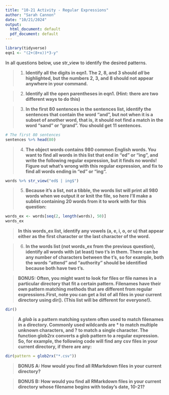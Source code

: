 ---
title: "10-21 Activity - Regular Expressions"
author: "Sarah Cannon"
date: "10/21/2024"
output:
  html_document: default
  pdf_document: default
---

```{r}
library(tidyverse)
eqn1 <- "(2+(8+x))*3-y"
```

In all questions below, use str_view to identify the desired patterns. 


> 1. **Identify all the digits in eqn1. The 2, 8, and 3 should _all_ be highlighted, but the numbers 2, 3, and 8 should not appear anywhere in your command. **




> 2. **Identify all the open parentheses in eqn1. (Hint: there are two different ways to do this)**




> 3. **In the first 80 sentences in the sentences list, identify the sentences that contain the word "and", but not when it is a subset of another word, that is, it should not find a match in the word "sand" or "grand". You should get 11 sentences.** 

```{r}
# The first 80 sentences 
sentences %>% head(80)
```




> 4. **The object words contains 980 common English words. You want to find all words in this list that end in "ed" or "ing", and write the following regular expression, but it finds no words! Figure out what's wrong with this regular expression, and fix to find all words ending in "ed" or "ing".**

```{r}
words %>% str_view("ed$ | ing$")
```





> 5. **Because it's a list, not a tibble, the words list will print all 980 words when we output it or knit the file, so here I'll make a sublist containing 20 words from it to work with for this question:**

```{r}
words_ex <- words[seq(2, length(words), 50)]
words_ex
```

> **In this words_ex list, identify any vowels (a, e, i, o, or u) that appear either as the first character or the last character of the word. **




> 6. **In the words list (not words_ex from the previous question), identify all words with (at least) two t's in them. There can be any number of characters between the t's, so for example, both the words "attend" and "authority" should be identified because both have two t's.**





> **BONUS: Often, you might want to look for files or file names in a particular directory that fit a certain pattern.  Filenames have their own pattern matching methods that are different from regular expressions.First, note you can get a list of all files in your current directory using dir(). (This list will be different for everyone!).**

```{r}
dir()
```

> **A *glob* is a pattern matching system often used to match filenames in a directory.  Commonly used wildcards are * to match multiple unknown characters, and ? to match a single character. The function glob2rx converts a glob pattern to a regular expression. So, for example, the following code will find any csv files in your current directory, if there are any: **

```{r}
dir(pattern = glob2rx("*.csv"))
```
> **BONUS A: How would you find all RMarkdown files in your current directory? **




> **BONUS B: How would you find all RMarkdown files in your current directory whose filename begins with today's date, 10-21?**





